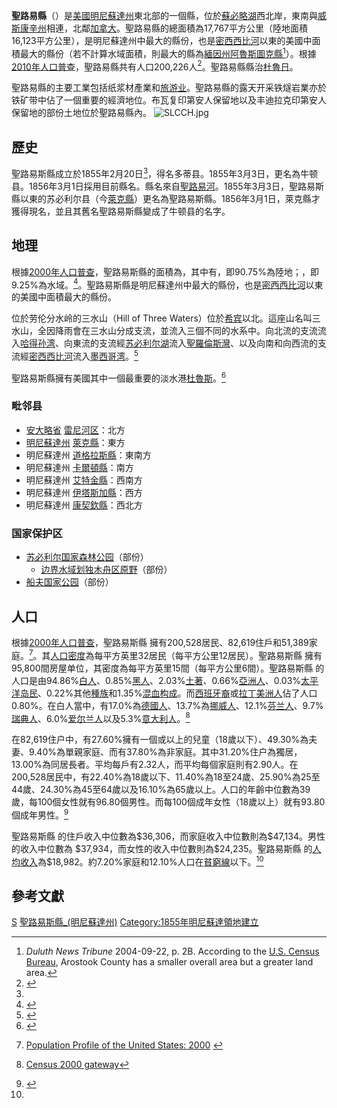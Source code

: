 {{Otheruses|圣路易斯|subject=美國密蘇里州的一個縣|other=同名地方}}
{{noteTA
|G1=USStates
|T=zh-hans:圣路易斯县 (明尼苏达州); zh-hant:聖路易縣 (明尼蘇達州);
|1=zh-hans:圣路易斯; zh-hant:聖路易;
}}
{{Infobox U.S. County
| county = 聖路易縣
| state = 明尼蘇達州
| en county = Saint Louis County
| en state = Minnesota
| seal =
| founded = 1855年2月20日<ref name="date">{{Cite web |url=http://www.house.leg.state.mn.us/hinfo/govseries/No34.htm |title=Minnesota govseries |access-date=2013-01-25 |archive-url=https://web.archive.org/web/20080518011957/http://www.house.leg.state.mn.us/hinfo/govseries/No34.htm |archive-date=2008-05-18 |dead-url=yes }}</ref>
| seat = [[杜魯日_(明尼蘇達州)|杜魯日]]
| largest city wl = 杜魯日
| area = {{convert|6859.91|sqmi|km2}}
| area land = {{convert|6225.16|sqmi|km2}}
| area water ={{convert|634.75|sqmi|km2}}
| area percentage = 9.25%
| census yr = 2011
| pop = 200255
| density = 12.44
| footnotes =
| web = www.stlouiscountymn.gov
| named for = [[聖路易河|聖路易河]]
}}
'''聖路易縣'''（{{lang-en|St. Louis County}}）是[[美國|美國]][[明尼蘇達州|明尼蘇達州]]東北部的一個縣，位於[[蘇必略湖|蘇必略湖]]西北岸，東南與[[威斯康辛州|威斯康辛州]]相連，北鄰[[加拿大|加拿大]]。聖路易縣的總面積為17,767平方公里（陸地面積16,123平方公里），是明尼蘇達州中最大的縣份，也是[[密西西比河|密西西比河]]以東的美國中面積最大的縣份（若不計算水域面積，則最大的縣為[[緬因州|緬因州]][[阿魯斯圖克縣|阿魯斯圖克縣]]<ref>''Duluth News Tribune'' 2004-09-22, p. 2B. According to the [[U.S._Census_Bureau|U.S. Census Bureau]], Arostook County has a smaller overall area but a greater land area.</ref>）。根據[[美國2010年人口普查|2010年人口普查]]，聖路易縣共有人口200,226人<ref name="2010 Census">{{cite web|title=2010 Census Redistricting Data (Public Law 94-171) Summary File|url=http://factfinder2.census.gov/faces/tableservices/jsf/pages/productview.xhtml?pid=DEC_10_PL_GCTPL2.ST05&prodType=table|work=American FactFinder|publisher=United States Census Bureau|accessdate=2013-01-25}}</ref>。聖路易縣縣治[[杜魯日_(明尼蘇達州)|杜魯日]]。

聖路易縣的主要工業包括纸浆材產業和[[旅游业|旅游业]]。聖路易縣的露天开采铁燧岩業亦於铁矿带中佔了一個重要的經濟地位。布瓦复印第安人保留地以及丰迪拉克印第安人保留地的部份土地位於聖路易縣內。
[[Image:SLCCH.jpg|thumb]]

== 歷史 ==

聖路易斯縣成立於1855年2月20日<ref name="date"/>，得名多蒂县。1855年3月3日，更名為牛顿县。1856年3月1日採用目前縣名。縣名來自[[聖路易河|聖路易河]]。1855年3月3日，聖路易斯縣以東的苏必利尔县（今[[萊克縣_(明尼蘇達州)|萊克縣]]）更名為聖路易斯縣。1856年3月1日，萊克縣才獲得現名，並且其舊名聖路易斯縣變成了牛顿县的名字。

== 地理 ==

根據[[美國2000年人口普查|2000年人口普查]]，聖路易斯縣的面積為{{convert|6859.91|sqmi}}，其中有{{convert|6225.16|sqmi}}，即90.75%為陸地；{{convert|634.75|sqmi}}，即9.25%為水域。<ref>{{cite web
  |url=http://www.census.gov/tiger/tms/gazetteer/county2k.txt
  |title=Census 2000 U.S. Gazetteer Files: Counties
  |publisher=United States Census
  |accessdate=2011-02-13
  |archive-url=https://www.webcitation.org/68EB8WXmf?url=http://www.census.gov/tiger/tms/gazetteer/county2k.txt
  |archive-date=2012-06-06
  |dead-url=yes
  }}</ref>。聖路易斯縣是明尼蘇達州中最大的縣份，也是[[密西西比河|密西西比河]]以東的美國中面積最大的縣份。

位於劳伦分水岭的三水山（Hill of Three Waters）位於[[希宾_(明尼蘇達州)|希宾]]以北。這座山名叫三水山，全因降雨會在三水山分成支流，並流入三個不同的水系中。向北流的支流流入[[哈得孙湾|哈得孙湾]]、向東流的支流經[[苏必利尔湖|苏必利尔湖]]流入[[聖羅倫斯灣|聖羅倫斯灣]]、以及向南和向西流的支流經[[密西西比河|密西西比河]]流入[[墨西哥湾|墨西哥湾]]。<ref>
{{cite web
  | title = Lookout Mountain - Laurentian Divide Recreation Area - The Hill of Three Waters
  | publisher = wikimapia
  | date = 2007
  | url = http://wikimapia.org/5841044/Lookout-Mountain-Laurentian-Divide-Recreation-Area-The-Hill-of-Three-Waters
  | accessdate =  2009-03-28}}</ref>

聖路易斯縣擁有美國其中一個最重要的淡水港[[杜魯斯|杜魯斯]]。<ref>{{cite web |url=http://www.dnr.minnesota.gov/snas/sna02000/index.html |title=Scientific and Natural Areas: Minnesota Point Pine Forest: Minnesota DNR |publisher=Dnr.minnesota.gov |date= |accessdate=2013-01-24 |archiveurl=https://web.archive.org/web/20120328071840/http://www.dnr.minnesota.gov/snas/sna02000/index.html |archivedate=2012-03-28 |deadurl=yes }}</ref>

=== 毗邻县 ===

* [[安大略省|安大略省]] [[雷尼河区|雷尼河区]]：北方
* [[明尼蘇達州|明尼蘇達州]] [[萊克縣_(明尼蘇達州)|萊克縣]]：東方
* 明尼蘇達州 [[道格拉斯縣_(威斯康辛州)|道格拉斯縣]]：東南方
* 明尼蘇達州 [[卡爾頓縣_(明尼蘇達州)|卡爾頓縣]]：南方
* 明尼蘇達州 [[艾特金縣_(明尼蘇達州)|艾特金縣]]：西南方
* 明尼蘇達州 [[伊塔斯加縣|伊塔斯加縣]]：西方
* 明尼蘇達州 [[康契欽縣|康契欽縣]]：西北方

=== 国家保护区 ===

* [[苏必利尔国家森林公园|苏必利尔国家森林公园]]（部份）
** [[边界水域划独木舟区原野|边界水域划独木舟区原野]]（部份）
* [[船夫国家公园|船夫国家公园]]（部份）

== 人口 ==

{{USCensusPop
| 1860= 406
| 1870= 4561
| 1880= 4504
| 1890= 44862
| 1900= 82932
| 1910= 163274
| 1920= 206391
| 1930= 204596
| 1940= 206917
| 1950= 206062
| 1960= 231588
| 1970= 220693
| 1980= 222229
| 1990= 198213
| 2000= 200528
| 2010= 200226
| estimate= 200255
| estyear= 2011
| footnote=<center>[http://www.census.gov/prod/www/abs/decennial/ U.S. Decennial Census]<br>[http://www.census.gov/popest/data/counties/totals/2011/tables/CO-EST2011-01-27.csv 2011 estimate]</center>
}}

根據[[2000年美國人口普查|2000年人口普查]]{{GR|2}}，聖路易斯縣 擁有200,528居民、82,619住戶和51,389家庭。<ref>{{en}}[http://www.census.gov/population/www/pop-profile/profile2000.html Population Profile of the United States: 2000] {{Wayback|url=http://www.census.gov/population/www/pop-profile/profile2000.html |date=20040113065424 }}</ref>。其[[人口密度|人口密度]]為每平方英里32居民（每平方公里12居民）。聖路易斯縣 擁有95,800間房屋单位，其密度為每平方英里15間（每平方公里6間）。聖路易斯縣 的人口是由94.86%[[歐裔美國人|白人]]、0.85%[[非裔美國人|黑人]]、2.03%[[美國土著|土著]]、0.66%[[亞裔美國人|亞洲人]]、0.03%[[太平洋岛民|太平洋岛民]]、0.22%其他[[種族|種族]]和1.35%[[混血|混血]][[种族构成|构成]]。而[[西班牙裔美国人|西班牙裔]]或[[拉丁美洲人|拉丁美洲人]]佔了人口0.80%。在白人當中，有17.0%為[[德國人|德國人]]、13.7%為[[挪威人|挪威人]]、12.1%[[芬兰人|芬兰人]]、9.7%[[瑞典人|瑞典人]]、6.0%[[爱尔兰人|爱尔兰人]]以及5.3%[[意大利人|意大利人]]。<ref>{{en}}[http://www.census.gov/main/www/cen2000.html Census 2000 gateway]</ref>

在82,619住户中，有27.60%擁有一個或以上的兒童（18歲以下）、49.30%為夫妻、9.40%為單親家庭、而有37.80%為非家庭。其中31.20%住户為獨居，13.00%為同居長者。平均每戶有2.32人，而平均每個家庭則有2.90人。在200,528居民中，有22.40%為18歲以下、11.40%為18至24歲、25.90%為25至44歲、24.30%為45至64歲以及16.10%為65歲以上。人口的年齡中位數為39歲，每100個女性就有96.80個男性。而每100個成年女性（18歲以上）就有93.80個成年男性。<ref name="Census">{{cite web |url=http://2010.census.gov/2010census/data/apportionment-pop-text.php |title=Resident Population Data: Population Change |date=2010-12-23 |publisher=[[United_States_Census_Bureau|United States Census Bureau]] |accessdate=2010-12-23 |archiveurl=https://web.archive.org/web/20101225031104/http://2010.census.gov/2010census/data/apportionment-pop-text.php |archivedate=2010-12-25 |deadurl=no }}</ref>

聖路易斯縣 的住戶收入中位數為$36,306，而家庭收入中位數則為$47,134。男性的收入中位數為 $37,934，而女性的收入中位數則為$24,235。聖路易斯縣 的[[人均收入|人均收入]]為$18,982。約7.20%家庭和12.10%人口在[[貧窮線|貧窮線]]以下。<ref name="Census"/>

== 參考文獻 ==
{{reflist}}

{{Authority control}}
[[Category:明尼苏达州行政区划|S]]
[[Category:聖路易斯縣_(明尼蘇達州)|]]
[[Category:1855年明尼蘇達領地建立|Category:1855年明尼蘇達領地建立]]